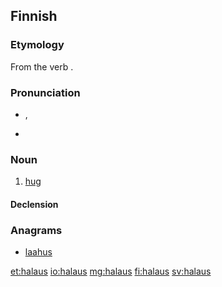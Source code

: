 ==Finnish==
{{Finnish index|h|a}}

===Etymology===
From the verb {{term|halata}}.

===Pronunciation===
* {{IPA|[ˈhɑlɑus]|lang=fi}}, {{X-SAMPA|["hAlAus]}}
* {{hyphenation|ha|laus}}

===Noun===
{{wikipedia|Halaaminen|lang=fi}}
{{fi-noun}}

# [[hug]]

====Declension====
{{fi-decl-seos|halau}}

===Anagrams===
* [[laahus#Finnish|laahus]]

[[et:halaus]]
[[io:halaus]]
[[mg:halaus]]
[[fi:halaus]]
[[sv:halaus]]